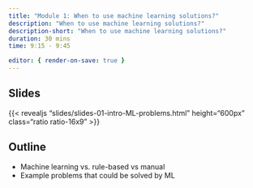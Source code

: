 ```yaml
---
title: "Module 1: When to use machine learning solutions?"
description: "When to use machine learning solutions?"
description-short: "When to use machine learning solutions?"
duration: 30 mins
time: 9:15 - 9:45

editor: { render-on-save: true }
---
```


## Slides

{{< revealjs "slides/slides-01-intro-ML-problems.html" height="600px" class="ratio ratio-16x9" >}}

## Outline

- Machine learning vs. rule-based vs manual 
- Example problems that could be solved by ML

